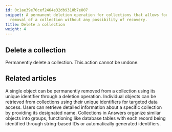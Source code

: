 ```yaml
---
id: 0c1ae39e70cef2464e32db9310b7e807
snippet: A permanent deletion operation for collections that allows for the complete
  removal of a collection without any possibility of recovery.
title: Delete a collection
weight: 4
---
```


## Delete a collection

Permanently delete a collection. This action cannot be undone.


## Related articles
<CardGrid>
<LinkTitleCard header="<b>Objects > Delete an object</b>" href="/products/answers/objects/delete-object/" > A single object can be permanently removed from a collection using its unique identifier through a deletion operation. </LinkTitleCard>
<LinkTitleCard header="<b>Objects > Get an object</b>" href="/products/answers/objects/get-object/" > Individual objects can be retrieved from collections using their unique identifiers for targeted data access. </LinkTitleCard>
<LinkTitleCard header="<b>Collections > Get a collection</b>" href="/products/answers/collections/get-collection/" > Users can retrieve detailed information about a specific collection by providing its designated name. </LinkTitleCard>
<LinkTitleCard header="<b>Collections > Update a collection</b>" href="/products/answers/collections/update-collection/" > Collections in Answers organize similar objects into groups, functioning like database tables with each record being identified through string-based IDs or automatically generated identifiers. </LinkTitleCard>
</CardGrid>